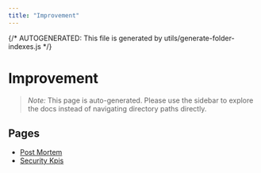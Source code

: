 ```yaml
---
title: "Improvement"
---
```


{/* AUTOGENERATED: This file is generated by utils/generate-folder-indexes.js */}

# Improvement

> _Note:_ This page is auto-generated. Please use the sidebar to explore the docs instead of
> navigating directory paths directly.

## Pages

- [Post Mortem](/opsec/improvement/post-mortem)
- [Security Kpis](/opsec/improvement/security-kpis)
